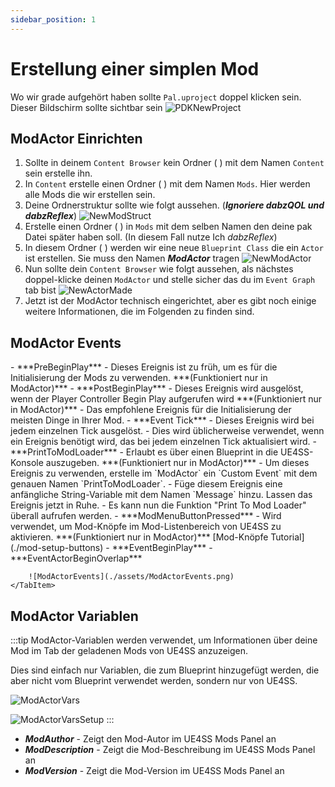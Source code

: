 ```yaml
---
sidebar_position: 1
---
```


# Erstellung einer simplen Mod

Wo wir grade aufgehört haben sollte `Pal.uproject` doppel klicken sein. Dieser Bildschirm sollte sichtbar sein
![PDKNewProject](./assets/NewPMKInstance.png)


## <MdInstallDesktop/> ModActor Einrichten


1) Sollte in deinem `Content Browser` kein Ordner ( <FaFolder/> ) mit dem Namen `Content` sein erstelle ihn.
2) In `Content` erstelle einen Ordner ( <FaFolder/> ) mit dem Namen `Mods`. Hier werden alle Mods die wir erstellen sein.
3) Deine Ordnerstruktur sollte wie folgt aussehen. (***Ignoriere dabzQOL und dabzReflex***) ![NewModStruct](./assets/ContentBrowserNewMod.png)
4) Erstelle einen Ordner ( <FaFolder/> ) in `Mods` mit dem selben Namen den deine pak Datei später haben soll. (In diesem Fall nutze Ich _*dabzReflex*_)
5) In diesem Ordner ( <FaFolder/> ) werden wir eine neue `Blueprint Class` die ein `Actor` ist erstellen. Sie muss den Namen **_ModActor_** tragen ![NewModActor](./assets/NewModActor.png)
6) Nun sollte dein `Content Browser` wie folgt aussehen, als nächstes doppel-klicke deinen `ModActor` und stelle sicher das du im `Event Graph` tab bist ![NewActorMade](./assets/ModActorMade.png)
7) Jetzt ist der ModActor technisch eingerichtet, aber es gibt noch einige weitere Informationen, die im Folgenden zu finden sind.


## <MdEvent/> ModActor Events


<Tabs>
    <TabItem value="usedevents" label="Used Events" attributes={{className: 'usedevents'}} default>
        - ***PreBeginPlay*** - Dieses Ereignis ist zu früh, um es für die Initialisierung der Mods zu verwenden. ***(Funktioniert nur in ModActor)***
        - ***PostBeginPlay*** - Dieses Ereignis wird ausgelöst, wenn der Player Controller Begin Play aufgerufen wird ***(Funktioniert nur in ModActor)***
            - Das empfohlene Ereignis für die Initialisierung der meisten Dinge in Ihrer Mod.
        - ***Event Tick*** - Dieses Ereignis wird bei jedem einzelnen Tick ausgelöst.
            - Dies wird üblicherweise verwendet, wenn ein Ereignis benötigt wird, das bei jedem einzelnen Tick aktualisiert wird.
        - ***PrintToModLoader*** - Erlaubt es über einen Blueprint in die UE4SS-Konsole auszugeben. ***(Funktioniert nur in ModActor)***
            - Um dieses Ereignis zu verwenden, erstelle im `ModActor` ein `Custom Event` mit dem genauen Namen `PrintToModLoader`.
            - Füge diesem Ereignis eine anfängliche String-Variable mit dem Namen `Message` hinzu. Lassen das Ereignis jetzt in Ruhe.
            - Es kann nun die Funktion "Print To Mod Loader" überall aufrufen werden.
        - ***ModMenuButtonPressed*** - Wird verwendet, um Mod-Knöpfe im Mod-Listenbereich von UE4SS zu aktivieren. ***(Funktioniert nur in ModActor)*** [Mod-Knöpfe Tutorial](./mod-setup-buttons)
    </TabItem>
    <TabItem value="unusedevents" label="Unused Events" attributes={{className: 'unusedevents'}}>
        - ***EventBeginPlay***
        - ***EventActorBeginOverlap***

        ![ModActorEvents](./assets/ModActorEvents.png)
    </TabItem>
</Tabs>

## ModActor Variablen

:::tip
ModActor-Variablen werden verwendet, um Informationen über deine Mod im Tab der geladenen Mods von UE4SS anzuzeigen.

Dies sind einfach nur Variablen, die zum Blueprint hinzugefügt werden, die aber nicht vom Blueprint verwendet werden, sondern nur von UE4SS.

![ModActorVars](./assets/ModActorVariables.png)

![ModActorVarsSetup](./assets/ModActorVariablesWorking.png)
:::

- ***ModAuthor*** - Zeigt den Mod-Autor im UE4SS Mods Panel an
- ***ModDescription*** - Zeigt die Mod-Beschreibung im UE4SS Mods Panel an
- ***ModVersion*** - Zeigt die Mod-Version im UE4SS Mods Panel an
